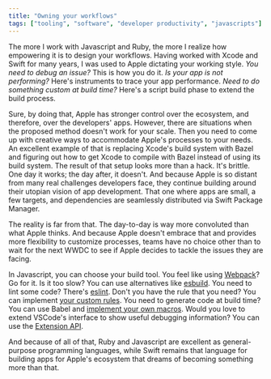 ```yaml
---
title: "Owning your workflows"
tags: ["tooling", "software", "developer productivity", "javascripts"]
---
```


The more I work with Javascript and Ruby,
the more I realize how empowering it is to design your workflows.
Having worked with Xcode and Swift for many years,
I was used to Apple dictating your working style.
_You need to debug an issue?_ This is how you do it.
_Is your app is not performing?_ Here's instruments to trace your app performance.
_Need to do something custom at build time?_ Here's a script build phase to extend the build process.

Sure, by doing that,
Apple has stronger control over the ecosystem,
and therefore,
over the developers' apps.
However,
there are situations when the proposed method doesn't work for your scale.
Then you need to come up with creative ways to accommodate Apple's processes to your needs.
An excellent example of that is replacing Xcode's build system with Bazel and figuring out how to get Xcode to compile with Bazel instead of using its build system.
The result of that setup looks more than a hack.
It's brittle.
One day it works; the day after, it doesn't.
And because Apple is so distant from many real challenges developers face,
they continue building around their utopian vision of app development.
That one where apps are small, a few targets, and dependencies are seamlessly distributed via Swift Package Manager.

The reality is far from that. The day-to-day is way more convoluted than what Apple thinks. And because Apple doesn't embrace that and provides more flexibility to customize processes, teams have no choice other than to wait for the next WWDC to see if Apple decides to tackle the issues they are facing.

In Javascript,
you can choose your build tool.
You feel like using [Webpack](https://webpack.js.org/)? Go for it.
Is it too slow? You can use alternatives like [esbuild](https://github.com/evanw/esbuild).
You need to lint some code? There's [eslint](https://eslint.org/).
Don't you have the rule that you need? You can implement [your custom rules](https://www.kenneth-truyers.net/2016/05/27/writing-custom-eslint-rules).
You need to generate code at build time? You can use Babel and [implement your own macros](https://github.com/kentcdodds/babel-plugin-macros).
Would you love to extend VSCode's interface to show useful debugging information? You can use the [Extension API](https://code.visualstudio.com/api).

And because of all of that,
Ruby and Javascript are excellent as general-purpose programming languages,
while Swift remains that language for building apps for Apple's ecosystem that dreams of becoming something more than that.
